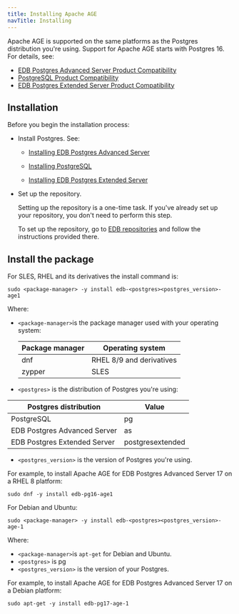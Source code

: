 ```yaml
---
title: Installing Apache AGE
navTitle: Installing
---
```


Apache AGE is supported on the same platforms as the Postgres distribution you're using. Support for Apache AGE starts with Postgres 16. For details, see:

- [EDB Postgres Advanced Server Product Compatibility](https://www.enterprisedb.com/platform-compatibility#epas)
- [PostgreSQL Product Compatibility](https://www.enterprisedb.com/resources/platform-compatibility#pg)
- [EDB Postgres Extended Server Product Compatibility](https://www.enterprisedb.com/resources/platform-compatibility#epas_extended)

## Installation

Before you begin the installation process:

- Install Postgres. See: 

  - [Installing EDB Postgres Advanced Server](/epas/latest/installing/)

  - [Installing PostgreSQL](https://www.postgresql.org/download/) 

  - [Installing EDB Postgres Extended Server](/pge/latest/installing/)

- Set up the repository.

  Setting up the repository is a one-time task. If you've already set up your repository, you don't need to perform this step.

  To set up the repository, go to [EDB repositories](https://www.enterprisedb.com/repos-downloads) and follow the instructions provided there.

## Install the package

For SLES, RHEL and its derivatives the install command is:

```shell
sudo <package-manager> -y install edb-<postgres><postgres_version>-age1
```

Where: 
- `<package-manager>`is the package manager used with your operating system:

  | Package manager | Operating system                 |
  |-----------------|----------------------------------|
  | dnf             | RHEL 8/9 and derivatives         |
  | zypper          | SLES                             |

- `<postgres>` is the distribution of Postgres you're using:

 |    Postgres distribution     |   Value    |
 | ---------------------------- | ---------- |
 | PostgreSQL                   | pg         |
 | EDB Postgres Advanced Server | as         |
 | EDB Postgres Extended Server | postgresextended |

- `<postgres_version>` is the version of Postgres you're using.

For example, to install Apache AGE for EDB Postgres Advanced Server 17 on a RHEL 8 platform:

```shell
sudo dnf -y install edb-pg16-age1
```

For Debian and Ubuntu:

```shell
sudo <package-manager> -y install edb-<postgres><postgres_version>-age-1
```

Where: 
- `<package-manager>`is `apt-get` for Debian and Ubuntu.
- `<postgres>` is pg
- `<postgres_version>` is the version of your Postgres.

For example, to install Apache AGE for EDB Postgres Advanced Server 17 on a Debian platform:

```shell
sudo apt-get -y install edb-pg17-age-1
```